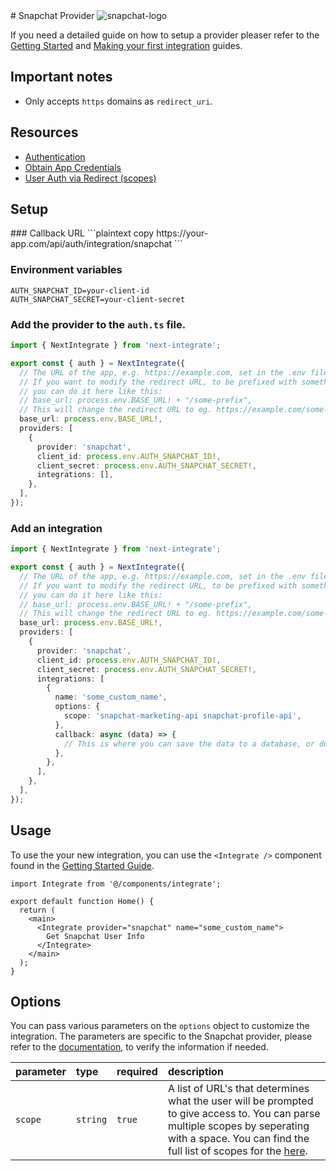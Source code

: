 
<div className="flex w-full items-center justify-between gap-4">
  # Snapchat Provider
  <Image src="/icons/snapchat.svg" alt="snapchat-logo" width={48} height={48} />
</div>

If you need a detailed guide on how to setup a provider pleaser refer to the [Getting Started](/docs/getting-started) and [Making your first integration](/docs/making-your-first-integration) guides.

## Important notes

- Only accepts `https` domains as `redirect_uri`.

## Resources

- [Authentication](https://marketingapi.snapchat.com/docs/#authentication)
- [Obtain App Credentials](https://marketingapi.snapchat.com/docs/#obtain-app-credentials)
- [User Auth via Redirect (scopes)](https://marketingapi.snapchat.com/docs/#user-auth-via-redirect)

## Setup

<Steps>
### Callback URL
```plaintext copy
https://your-app.com/api/auth/integration/snapchat
```

### Environment variables

```.env filename=".env.local" copy
AUTH_SNAPCHAT_ID=your-client-id
AUTH_SNAPCHAT_SECRET=your-client-secret
```

### Add the provider to the `auth.ts` file.

```ts filename="auth.ts" copy {11-16}
import { NextIntegrate } from 'next-integrate';

export const { auth } = NextIntegrate({
  // The URL of the app, e.g. https://example.com, set in the .env file.
  // If you want to modify the redirect URL, to be prefixed with something else,
  // you can do it here like this:
  // base_url: process.env.BASE_URL! + "/some-prefix",
  // This will change the redirect URL to eg. https://example.com/some-prefix/api/auth/integrations/google
  base_url: process.env.BASE_URL!,
  providers: [
    {
      provider: 'snapchat',
      client_id: process.env.AUTH_SNAPCHAT_ID!,
      client_secret: process.env.AUTH_SNAPCHAT_SECRET!,
      integrations: [],
    },
  ],
});
```

### Add an integration

```ts copy filename="auth.ts" {16-24}
import { NextIntegrate } from 'next-integrate';

export const { auth } = NextIntegrate({
  // The URL of the app, e.g. https://example.com, set in the .env file.
  // If you want to modify the redirect URL, to be prefixed with something else,
  // you can do it here like this:
  // base_url: process.env.BASE_URL! + "/some-prefix",
  // This will change the redirect URL to eg. https://example.com/some-prefix/api/auth/integrations/google
  base_url: process.env.BASE_URL!,
  providers: [
    {
      provider: 'snapchat',
      client_id: process.env.AUTH_SNAPCHAT_ID!,
      client_secret: process.env.AUTH_SNAPCHAT_SECRET!,
      integrations: [
        {
          name: 'some_custom_name',
          options: {
            scope: 'snapchat-marketing-api snapchat-profile-api',
          },
          callback: async (data) => {
            // This is where you can save the data to a database, or do something else with it.
          },
        },
      ],
    },
  ],
});
```

</Steps>

## Usage

To use the your new integration, you can use the `<Integrate />` component found in the [Getting Started Guide]("docs/getting-started#create-an-integrate-components").

```tsx copy {1, 6-8}
import Integrate from '@/components/integrate';

export default function Home() {
  return (
    <main>
      <Integrate provider="snapchat" name="some_custom_name">
        Get Snapchat User Info
      </Integrate>
    </main>
  );
}
```

## Options

You can pass various parameters on the `options` object to customize the integration. The parameters are specific to the Snapchat provider, please refer to the [documentation](https://marketingapi.snapchat.com/docs/#authentication), to verify the information if needed.

| parameter | type     | required | description                                                                                                                                                                                                                                                      |
| :-------- | :------- | :------- | :--------------------------------------------------------------------------------------------------------------------------------------------------------------------------------------------------------------------------------------------------------------- |
| `scope`   | `string` | `true`   | A list of URL's that determines what the user will be prompted to give access to. You can parse multiple scopes by seperating with a space. You can find the full list of scopes for the [here](https://marketingapi.snapchat.com/docs/#user-auth-via-redirect). |
